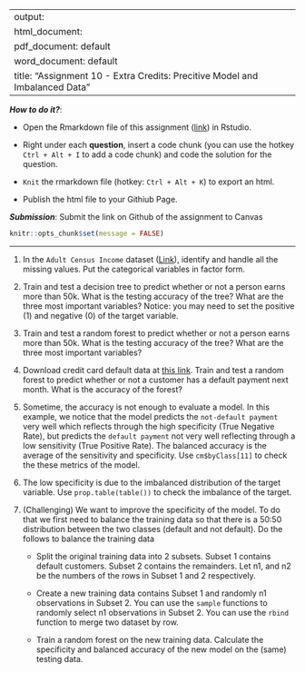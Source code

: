 
---
output: 
  html_document:
  pdf_document: default
  word_document: default
title: "Assignment 10 - Extra Credits: Precitive Model and Imbalanced Data"
---

***How to do it?***: 

- Open the Rmarkdown file of this assignment ([link](fa2021_assignment10_extra_credits.Rmd)) in Rstudio. 

- Right under each **question**, insert  a code chunk (you can use the hotkey `Ctrl + Alt + I` to add a code chunk) and code the solution for the question. 

- `Knit` the rmarkdown file (hotkey: `Ctrl + Alt + K`) to export an html.  

-  Publish the html file to your Githiub Page. 

***Submission***: Submit the link on Github of the assignment to Canvas

```r
knitr::opts_chunk$set(message = FALSE)
```


-------

1. In the `Adult Census Income` dataset ([Link](https://www.kaggle.com/uciml/adult-census-income)), identify and handle all the missing values. Put the categorical variables in factor form. 

2. Train and test a decision tree to predict whether or not a person earns more than 50k.  What is the testing accuracy of the tree? What are the three most important variables? Notice:  you may need to set the positive (1) and negative (0) of the target variable. 

3. Train and test a random forest to predict whether or not a person earns more than 50k.  What is the testing accuracy of the tree? What are the three most important variables?

4. Download credit card default data at [this link](https://www.kaggle.com/uciml/default-of-credit-card-clients-dataset). Train and test a random forest to predict whether or not a customer has a default payment next month. What is the accuracy of the forest?

5.  Sometime, the accuracy is not enough to evaluate a model. In this example, we notice that the model predicts the `not-default payment` very well which reflects through the high specificity (True Negative Rate), but predicts the `default payment` not very well reflecting through a low sensitivity (True Positive Rate). The balanced accuracy is the average of the sensitivity and specificity.  Use `cm$byClass[11]` to check the these metrics of the model. 

6. The low specificity is due to the imbalanced distribution of the target variable.  Use `prop.table(table())` to check the imbalance of the target. 

7. (Challenging) We want to improve the specificity of the model. To do that we first need to balance the training data so that there is a 50:50 distribution between the two classes (default and not default).  Do the follows to balance the training data

   - Split the original training data into 2 subsets.  Subset 1 contains default customers.  Subset 2 contains the remainders. Let n1, and n2 be the numbers of the rows in Subset 1 and 2 respectively. 
   
   - Create a new training data contains Subset 1 and randomly n1 observations in Subset 2. You can use the `sample` functions to randomly select n1 observations in Subset 2. You can use the `rbind` function to merge two dataset by row. 
   
   - Train a random forest on the new training data.  Calculate the specificity and balanced accuracy of the new model on the (same) testing data. 
